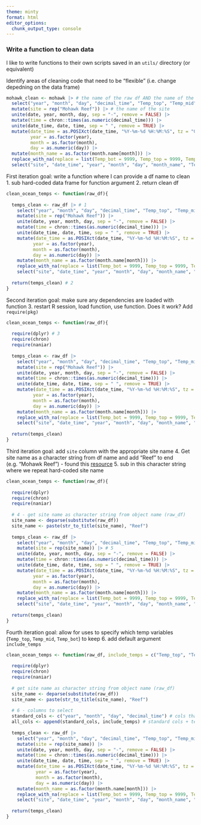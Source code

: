 ```yaml
---
theme: minty
format: html
editor_options: 
  chunk_output_type: console
---
```


### **Write a function to clean data**

I like to write functions to their own scripts saved in an `utils/` directory (or equivalent)

Identify areas of cleaning code that need to be "flexible" (i.e. change depedning on the data frame)
```r
mohawk_clean <- mohawk |> # the name of the raw df AND the name of the new df (df_clean)
  select("year", "month", "day", "decimal_time", "Temp_top", "Temp_mid", "Temp_bot") |>
  mutate(site = rep("Mohawk Reef")) |> # the name of the site
  unite(date, year, month, day, sep = "-", remove = FALSE) |> 
  mutate(time = chron::times(as.numeric(decimal_time))) |> 
  unite(date_time, date, time, sep = " ", remove = TRUE) |> 
  mutate(date_time = as.POSIXct(date_time, "%Y-%m-%d %H:%M:%S", tz = "GMT"),
         year = as.factor(year),
         month = as.factor(month),
         day = as.numeric(day)) |>
  mutate(month_name = as.factor(month.name[month])) |>
  replace_with_na(replace = list(Temp_bot = 9999, Temp_top = 9999, Temp_mid = 9999)) |> 
  select("site", "date_time", "year", "month", "day", "month_name", "Temp_bot", "Temp_mid", "Temp_top")
```


First iteration goal: write a function where I can provide a df name to clean
1.  sub hard-coded data frame for function argument
2.  return clean df
```r
clean_ocean_temps <- function(raw_df){
 
  temps_clean <- raw_df |> # 1
    select("year", "month", "day", "decimal_time", "Temp_top", "Temp_mid", "Temp_bot") |>
    mutate(site = rep("Mohawk Reef")) |> 
    unite(date, year, month, day, sep = "-", remove = FALSE) |> 
    mutate(time = chron::times(as.numeric(decimal_time))) |> 
    unite(date_time, date, time, sep = " ", remove = TRUE) |> 
    mutate(date_time = as.POSIXct(date_time, "%Y-%m-%d %H:%M:%S", tz = "GMT"),
          year = as.factor(year),
          month = as.factor(month),
          day = as.numeric(day)) |>
    mutate(month_name = as.factor(month.name[month])) |>
    replace_with_na(replace = list(Temp_bot = 9999, Temp_top = 9999, Temp_mid = 9999)) |> 
    select("site", "date_time", "year", "month", "day", "month_name", "Temp_bot", "Temp_mid", "Temp_top")
  
  return(temps_clean) # 2
}
```

Second iteration goal: make sure any dependencies are loaded with function
3.  restart R session, load function, use function. Does it work? Add `require(pkg)`
```r
clean_ocean_temps <- function(raw_df){
  
  require(dplyr) # 3
  require(chron)
  require(naniar)
 
  temps_clean <- raw_df |> 
    select("year", "month", "day", "decimal_time", "Temp_top", "Temp_mid", "Temp_bot") |>
    mutate(site = rep("Mohawk Reef")) |> 
    unite(date, year, month, day, sep = "-", remove = FALSE) |> 
    mutate(time = chron::times(as.numeric(decimal_time))) |> 
    unite(date_time, date, time, sep = " ", remove = TRUE) |> 
    mutate(date_time = as.POSIXct(date_time, "%Y-%m-%d %H:%M:%S", tz = "GMT"),
          year = as.factor(year),
          month = as.factor(month),
          day = as.numeric(day)) |>
    mutate(month_name = as.factor(month.name[month])) |>
    replace_with_na(replace = list(Temp_bot = 9999, Temp_top = 9999, Temp_mid = 9999)) |> 
    select("site", "date_time", "year", "month", "day", "month_name", "Temp_bot", "Temp_mid", "Temp_top")
  
  return(temps_clean) 
}
```

Third iteration goal: add `site` column with the appropriate site name
4.  Get site name as a character string from df name and add "Reef" to end (e.g. "Mohawk Reef") - found this [resource](https://statisticsglobe.com/convert-name-of-data-object-to-character-string-in-r )
5.  sub in this character string where we repeat hard-coded site name 
```r
clean_ocean_temps <- function(raw_df){
  
  require(dplyr) 
  require(chron)
  require(naniar)
 
  # 4 - get site name as character string from object name (raw_df)
  site_name <- deparse(substitute(raw_df)) 
  site_name <- paste(str_to_title(site_name), "Reef")
    
  temps_clean <- raw_df |> 
    select("year", "month", "day", "decimal_time", "Temp_top", "Temp_mid", "Temp_bot") |>
    mutate(site = rep(site_name)) |> # 5
    unite(date, year, month, day, sep = "-", remove = FALSE) |> 
    mutate(time = chron::times(as.numeric(decimal_time))) |> 
    unite(date_time, date, time, sep = " ", remove = TRUE) |> 
    mutate(date_time = as.POSIXct(date_time, "%Y-%m-%d %H:%M:%S", tz = "GMT"),
          year = as.factor(year),
          month = as.factor(month),
          day = as.numeric(day)) |>
    mutate(month_name = as.factor(month.name[month])) |>
    replace_with_na(replace = list(Temp_bot = 9999, Temp_top = 9999, Temp_mid = 9999)) |> 
    select("site", "date_time", "year", "month", "day", "month_name", "Temp_bot", "Temp_mid", "Temp_top")
  
  return(temps_clean) 
}
```

Fourth iteration goal: allow for uses to specify which temp variables (`Temp_top`, `Temp_mid`, `Temp_bot`) to keep
6. add default argument `include_temps`
```r
clean_ocean_temps <- function(raw_df, include_temps = c("Temp_top", "Temp_mid", "Temp_bot")){ # 6
  
  require(dplyr) 
  require(chron)
  require(naniar)
  
  # get site name as character string from object name (raw_df)
  site_name <- deparse(substitute(raw_df)) 
  site_name <- paste(str_to_title(site_name), "Reef")
  
  # 6 - columns to select 
  standard_cols <- c("year", "month", "day", "decimal_time") # cols that are always selected
  all_cols <- append(standard_cols, include_temps) # standard cols + temp cols that the user can choose to include (or not)
  
  temps_clean <- raw_df |> 
    select("year", "month", "day", "decimal_time", "Temp_top", "Temp_mid", "Temp_bot") |>
    mutate(site = rep(site_name)) |> 
    unite(date, year, month, day, sep = "-", remove = FALSE) |> 
    mutate(time = chron::times(as.numeric(decimal_time))) |> 
    unite(date_time, date, time, sep = " ", remove = TRUE) |> 
    mutate(date_time = as.POSIXct(date_time, "%Y-%m-%d %H:%M:%S", tz = "GMT"),
           year = as.factor(year),
           month = as.factor(month),
           day = as.numeric(day)) |>
    mutate(month_name = as.factor(month.name[month])) |>
    replace_with_na(replace = list(Temp_bot = 9999, Temp_top = 9999, Temp_mid = 9999)) |> 
    select("site", "date_time", "year", "month", "day", "month_name", "Temp_bot", "Temp_mid", "Temp_top")
  
  return(temps_clean) 
}
```

